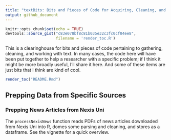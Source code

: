 ```yaml
---
title: "textBits: Bits and Pieces of Code for Acquiring, Cleaning, and Working with Text"
output: github_document
---
```


```r
knitr::opts_chunk$set(echo = TRUE)
devtools::source_gist("c83e078bf8c81b035e32c3fc0cf04ee8", 
                      filename = 'render_toc.R')
```

This is a clearinghouse for bits and pieces of code pertaining to gathering, cleaning, and working with text. In many cases, the code here will have been put together to help a researcher with a specific problem; if I think it might be more broadly useful, I'll share it here. And some of these items are just bits that I think are kind of cool.

```r
render_toc("README.Rmd")
```

## Prepping Data from Specific Sources
### Prepping News Articles from Nexis Uni
The `processNexisNews` function reads PDFs of news articles downloaded from Nexis Uni into R, domes some parsing and cleaning, and stores as a dataframe. See the vignette for a quick overview.